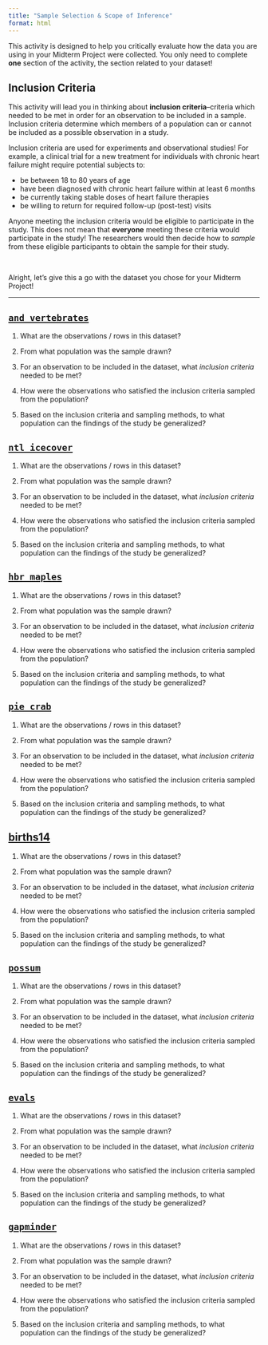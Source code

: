 ```yaml
---
title: "Sample Selection & Scope of Inference"
format: html
---
```


This activity is designed to help you critically evaluate how the data you are using in your Midterm Project were collected. You only need to complete **one** section of the activity, the section related to your dataset!

## Inclusion Criteria

This activity will lead you in thinking about **inclusion criteria**--criteria which needed to be met in order for an observation to be included in a sample. Inclusion criteria determine which members of a population can or cannot be included as a possible observation in a study.

Inclusion criteria are used for experiments and observational studies! For example, a clinical trial for a new treatment for individuals with chronic heart failure might require potential subjects to:

-   be between 18 to 80 years of age
-   have been diagnosed with chronic heart failure within at least 6 months
-   be currently taking stable doses of heart failure therapies
-   be willing to return for required follow-up (post-test) visits

Anyone meeting the inclusion criteria would be eligible to participate in the study. This does not mean that **everyone** meeting these criteria would participate in the study! The researchers would then decide how to *sample* from these eligible participants to obtain the sample for their study.

</br>

Alright, let's give this a go with the dataset you chose for your Midterm Project!

------------------------------------------------------------------------

## [`and_vertebrates`](https://lter.github.io/lterdatasampler/articles/and_vertebrates_vignette.html)

1.  What are the observations / rows in this dataset?

2.  From what population was the sample drawn?

3.  For an observation to be included in the dataset, what *inclusion criteria* needed to be met?

4.  How were the observations who satisfied the inclusion criteria sampled from the population?

5.  Based on the inclusion criteria and sampling methods, to what population can the findings of the study be generalized?

## [`ntl_icecover`](https://lter.github.io/lterdatasampler/articles/ntl_icecover_vignette.html)

1.  What are the observations / rows in this dataset?

2.  From what population was the sample drawn?

3.  For an observation to be included in the dataset, what *inclusion criteria* needed to be met?

4.  How were the observations who satisfied the inclusion criteria sampled from the population?

5.  Based on the inclusion criteria and sampling methods, to what population can the findings of the study be generalized?

## [`hbr_maples`](https://lter.github.io/lterdatasampler/articles/hbr_maples_vignette.html)

1.  What are the observations / rows in this dataset?

2.  From what population was the sample drawn?

3.  For an observation to be included in the dataset, what *inclusion criteria* needed to be met?

4.  How were the observations who satisfied the inclusion criteria sampled from the population?

5.  Based on the inclusion criteria and sampling methods, to what population can the findings of the study be generalized?

## [`pie_crab`](https://lter.github.io/lterdatasampler/articles/pie_crab_vignette.html)

1.  What are the observations / rows in this dataset?

2.  From what population was the sample drawn?

3.  For an observation to be included in the dataset, what *inclusion criteria* needed to be met?

4.  How were the observations who satisfied the inclusion criteria sampled from the population?

5.  Based on the inclusion criteria and sampling methods, to what population can the findings of the study be generalized?

## [births14](https://www.openintro.org/data/index.php?data=births14)

1.  What are the observations / rows in this dataset?

2.  From what population was the sample drawn?

3.  For an observation to be included in the dataset, what *inclusion criteria* needed to be met?

4.  How were the observations who satisfied the inclusion criteria sampled from the population?

5.  Based on the inclusion criteria and sampling methods, to what population can the findings of the study be generalized?

## [`possum`](https://www.openintro.org/data/index.php?data=possum)

1.  What are the observations / rows in this dataset?

2.  From what population was the sample drawn?

3.  For an observation to be included in the dataset, what *inclusion criteria* needed to be met?

4.  How were the observations who satisfied the inclusion criteria sampled from the population?

5.  Based on the inclusion criteria and sampling methods, to what population can the findings of the study be generalized?

## [`evals`](https://moderndive.github.io/moderndive/reference/evals.html)

1.  What are the observations / rows in this dataset?

2.  From what population was the sample drawn?

3.  For an observation to be included in the dataset, what *inclusion criteria* needed to be met?

4.  How were the observations who satisfied the inclusion criteria sampled from the population?

5.  Based on the inclusion criteria and sampling methods, to what population can the findings of the study be generalized?

## [`gapminder`](https://cran.r-project.org/web/packages/gapminder/readme/README.html)

1.  What are the observations / rows in this dataset?

2.  From what population was the sample drawn?

3.  For an observation to be included in the dataset, what *inclusion criteria* needed to be met?

4.  How were the observations who satisfied the inclusion criteria sampled from the population?

5.  Based on the inclusion criteria and sampling methods, to what population can the findings of the study be generalized?
